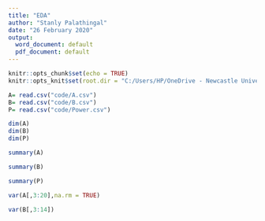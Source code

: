 ---
title: "EDA"
author: "Stanly Palathingal"
date: "26 February 2020"
output:
  word_document: default
  pdf_document: default
---

```{r setup, include=FALSE}
knitr::opts_chunk$set(echo = TRUE)
knitr::opts_knit$set(root.dir = "C:/Users/HP/OneDrive - Newcastle University/Group project")
```

```{r}
A= read.csv("code/A.csv")
B= read.csv("code/B.csv")
P= read.csv("code/Power.csv")
```

```{r}
dim(A)
dim(B)
dim(P)

```


```{r}
summary(A)
```
```{r}
summary(B)
```

```{r}
summary(P)
```

```{r}
var(A[,3:20],na.rm = TRUE)
```

```{r}
var(B[,3:14])
```

